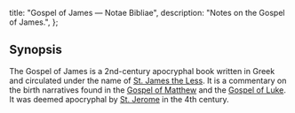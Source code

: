   title: "Gospel of James — Notae Bibliae",
  description: "Notes on the Gospel of James.",
};

<Initial text="Gospel of James"/>

## Synopsis

The Gospel of James is a 2nd-century apocryphal book written in Greek and circulated under the name of [St. James the Less](/people/saints/apostles/james-the-less). It is a commentary on the birth narratives found in the [Gospel of Matthew](/bible/new-testament/gospels/matthew) and the [Gospel of Luke](/bible/new-testament/gospels/luke). It was deemed apocryphal by [St. Jerome](/people/saints/latin-fathers/jerome) in the 4th century.
